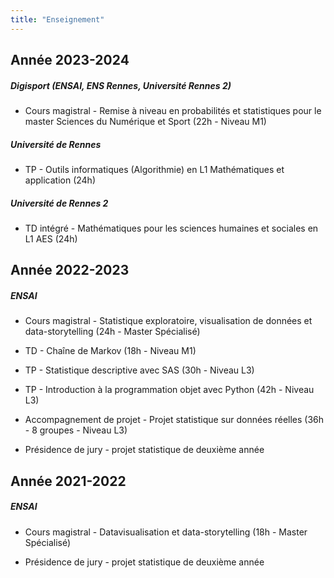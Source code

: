 ```yaml
---
title: "Enseignement"
---
```


::: {.callout-tip icon=false collapse="true" appearance="minimal"}

# Année 2023-2024

##### Digisport (ENSAI, ENS Rennes, Université Rennes 2)

-   Cours magistral - Remise à niveau en probabilités et statistiques pour le master Sciences du Numérique et Sport (22h - Niveau M1)

##### Université de Rennes

-   TP - Outils informatiques (Algorithmie) en L1 Mathématiques et application (24h)

##### Université de Rennes 2

-   TD intégré - Mathématiques pour les sciences humaines et sociales en L1 AES (24h)

:::

::: {.callout-tip icon=false collapse="true" appearance="minimal"}

# Année 2022-2023

##### ENSAI

-   Cours magistral - Statistique exploratoire, visualisation de données et data-storytelling (24h - Master Spécialisé)

-   TD - Chaîne de Markov (18h - Niveau M1)

-   TP - Statistique descriptive avec SAS (30h - Niveau L3)

-   TP - Introduction à la programmation objet avec Python (42h - Niveau L3)

-   Accompagnement de projet - Projet statistique sur données réelles (36h - 8 groupes - Niveau L3)

-   Présidence de jury - projet statistique de deuxième année

:::

::: {.callout-tip icon=false collapse="true" appearance="minimal"}

# Année 2021-2022

##### ENSAI

-   Cours magistral - Datavisualisation et data-storytelling (18h - Master Spécialisé)

-   Présidence de jury - projet statistique de deuxième année

:::
